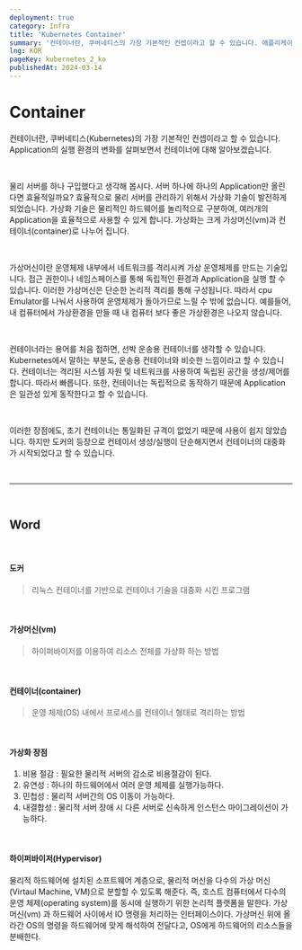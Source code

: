 ```yaml
---
deployment: true
category: Infra
title: 'Kubernetes Container'
summary: '컨테이너란, 쿠버네티스의 가장 기본적인 컨셉이라고 할 수 있습니다. 애플리케이션을 사용자에게 제공하기 위한 실행환경이 어떻게 변화해 왔는지를 알아보면서 컨테이너에 대해 조금 더 이해해 봅시다.'
lng: KOR
pageKey: kubernetes_2_ko
publishedAt: 2024-03-14
---
```


# Container

컨테이너란, 쿠버네티스(Kubernetes)의 가장 기본적인 컨셉이라고 할 수 있습니다.
Application의 실행 환경의 변화를 살펴보면서 컨테이너에 대해 알아보겠습니다.

<br />

물리 서버를 하나 구입했다고 생각해 봅시다. 서버 하나에 하나의 Application만 올린다면 효율적일까요?
효율적으로 물리 서버를 관리하기 위해서 <codeline>가상화 기술</codeline>이 발전하게 되었습니다.
가상화 기술은 물리적인 하드웨어를 놀리적으로 구분하여, 여러개의 Application을 효율적으로 사용할 수 있게 합니다.
가상화는 크게 가상머신(vm)과 컨테이너(container)로 나누어 집니다.

<br />

가상머신이란 운영체제 내부에서 네트워크를 격리시켜 가상 운영체제를 만드는 기술입니다.
접근 권한이나 네임스페이스를 통해 독립적인 환경과 Application을 실행 할 수 있습니다.
이러한 가상머신은 단순한 논리적 격리를 통해 구성됩니다. 따라서 cpu Emulator를 나눠서 사용하여 운영체제가 돌아가므로 느릴 수 밖에 없습니다.
예를들어, 내 컴퓨터에서 가상환경을 만들 때 내 컴퓨터 보다 좋은 가상환경은 나오지 않습니다.

<br />

컨테이너라는 용어를 처음 접하면, 선박 운송용 컨테이너를 생각할 수 있습니다.
Kubernetes에서 말하는 부분도, 운송용 컨테이너와 비슷한 느낌이라고 할 수 있습니다.
컨테이너는 격리된 시스템 자원 및 네트워크를 사용하여 독립된 공간을 생성/제어를 합니다. 따라서 빠릅니다.
또한, 컨테이너는 독립적으로 동작하기 때문에 Application은 일관성 있게 동작한다고 할 수 있습니다.

<br />

이러한 장점에도, 초기 컨테이너는 통일화된 규격이 없었기 때문에 사용이 쉽지 않았습니다.
하지만 도커의 등장으로 컨테이서 생성/실행이 단순해지면서 컨테이너의 대중화가 시작되었다고 할 수 있습니다.

<br />
<hr />
<br />

## Word

<br />

#### 도커

> 리눅스 컨테이너를 기반으로 컨테이너 기술을 대중화 시킨 프로그램

<br />

#### 가상머신(vm)

> 하이퍼바이저를 이용하여 리소스 전체를 가상화 하는 방법

<br />

#### 컨테이너(container)

> 운영 체제(OS) 내에서 프로세스를 컨테이너 형태로 격리하는 방법

<br />

#### 가상화 장점

1. 비용 절감 : 필요한 물리적 서버의 감소로 비용절감이 된다.
2. 유연성 : 하나의 하드웨어에서 여러 운영 체제를 실행가능하다.
3. 민첩성 : 물리적 서버간의 OS 이동이 가능하다.
4. 내결합성 : 물리적 서버 장애 시 다른 서버로 신속하게 인스턴스 마이그레이션이 가능하다.

<br />

#### 하이퍼바이저(Hypervisor)

물리적 하드웨어에 설치된 소프트웨어 계층으로, 물리적 머신을 다수의 가상 머신(Virtaul Machine, VM)으로 분할할 수 있도록 해준다. 즉, 호스트 컴퓨터에서 다수의 운영 체제(operating system)를 동시에 실행하기 위한 논리적 플랫폼을 말한다.
가상머신(vm) 과 하드웨어 사이에서 IO 명령을 처리하는 인터페이스이다. 가상머신 위에 올라간 OS의 명령을 하드웨어에 맞게 해석하여 전달다고, OS에게 하드웨어의 리소스들을 분배한다.
